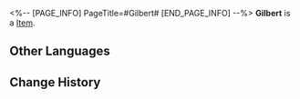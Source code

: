 <%-- [PAGE_INFO]
PageTitle=#Gilbert#
[END_PAGE_INFO] --%>
{{Item Infobox
|id          = 250130
|image       = Item Gilbert.png
|type        = 
|invCategory = 
|rarity      = 3
|effect      = 
|description = 
}}
'''Gilbert''' is a [[Item]].

==Other Languages==
{{Other Languages
|en   = Gilbert
|zhs  = 吉尔伯特
|zht  = 吉伯特
|ja   = ギルバート
|ko   = 길버트
|es   = Gilbert
|fr   = Gilbert
|ru   = Гилберт
|th   = Gilbert
|vi   = Gilbert
|de   = Gilbert
|id   = Gilbert
|pt   = Gilbert
}}

==Change History==
{{Change History|1.1}}